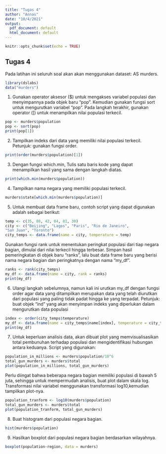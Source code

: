 ```yaml
---
title: "Tugas 4"
author: "Annas"
date: "10/4/2021"
output:
  pdf_document: default
  html_document: default
---
```


```r
knitr::opts_chunk$set(echo = TRUE)
```

## Tugas 4

Pada latihan ini seluruh soal akan akan menggunakan dataset: AS murders.
```r
library(dslabs)
data("murders") 
```
1. Gunakan operator aksesor ($) untuk mengakses variabel populasi dan menyimpannya pada
objek baru “pop”. Kemudian gunakan fungsi sort untuk mengurutkan variabel “pop”. Pada
langkah terakhir, gunakan operator ([) untuk menampilkan nilai populasi terkecil.
```r
pop <- murders$population
pop <- sort(pop)
print(pop[1])
```
2. Tampilkan indeks dari data yang memiliki nilai populasi terkecil.
Petunjuk: gunakan fungsi order.
```r
print(order(murders$population)[1])
```

3. Dengan fungsi which.min, Tulis satu baris kode yang dapat menampilkan hasil yang sama
dengan langkah diatas.
```r
print(which.min(murders$population))
```

4. Tampilkan nama negara yang memiliki populasi terkecil.
```r

murders$state[which.min(murders$population)] 
```

5. Untuk membuat data frame baru, contoh script yang dapat digunakan adalah sebagai berikut:
```r
temp <- c(35, 88, 42, 84, 81, 30)
city <- c("Beijing", "Lagos", "Paris", "Rio de Janeiro",
"San Juan", "Toronto")
city_temps <- data.frame(name = city, temperature = temp) 

```
Gunakan fungsi rank untuk menentukan peringkat populasi dari tiap negara bagian, dimulai
dari nilai terkecil hingga terbesar. Simpan hasil pemeringkatan di objek baru “ranks”, lalu buat
data frame baru yang berisi nama negara bagian dan peringkatnya dengan nama “my_df”.
```r
ranks <- rank(city_temps)
my_df <- data.frame(name = city, rank = ranks) 
print(my_df)
```

6. Ulangi langkah sebelumnya, namun kali ini urutkan my_df dengan fungsi order agar data
yang ditampilkan merupakan data yang telah diurutkan dari populasi yang paling tidak padat
hingga ke yang terpadat.
Petunjuk: buat objek “ind” yang akan menyimpan indeks yang diperlukan dalam mengurutkan
data populasi
```r
index <- order(city_temps$temperature)
my_df <- data.frame(name = city_temps$name[index], temperature = city_temps$temperature[index]) 
print(my_df)
```

7. Untuk keperluan analisis data, akan dibuat plot yang memvisualisasikan total pembunuhan
terhadap populasi dan mengidentifikasi hubungan antara keduanya. Script yang digunakan:
```r
population_in_millions <- murders$population/10^6
total_gun_murders <- murders$total
plot(population_in_millions, total_gun_murders) 
```

Perlu diingat bahwa beberapa negara bagian memiliki populasi di bawah 5 juta, sehingga
untuk mempermudah analisis, buat plot dalam skala log. Transformasi nilai variabel
menggunakan transformasi log10,kemudian tampilkan plot-nya.
```r
population_tranform <- log10(murders$population)
total_gun_murders <- murders$total
plot(population_tranform, total_gun_murders)
```

8. Buat histogram dari populasi negara bagian.
```r
hist(murders$population)

```

9. Hasilkan boxplot dari populasi negara bagian berdasarkan wilayahnya. 
```r
boxplot(population~region, data = murders)
```

